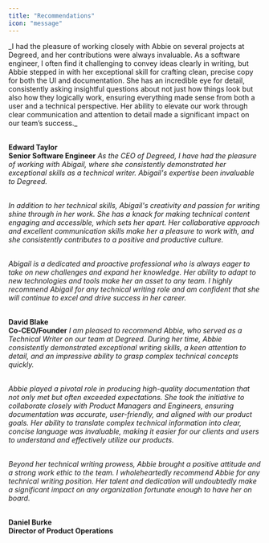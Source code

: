 ```yaml
---
title: "Recommendations"
icon: "message"
---
```

<Card title="" horizontal="true">
_I had the pleasure of working closely with Abbie on several projects at Degreed, and her contributions were always invaluable. As a software engineer, I often find it challenging to convey ideas clearly in writing, but Abbie stepped in with her exceptional skill for crafting clean, precise copy for both the UI and documentation. She has an incredible eye for detail, consistently asking insightful questions about not just how things look but also how they logically work, ensuring everything made sense from both a user and a technical perspective. Her ability to elevate our work through clear communication and attention to detail made a significant impact on our team’s success._<br /><br />

**Edward Taylor** <br />
**Senior Software Engineer**
</Card>
<Card title="" horizontal="true">
_As the CEO of Degreed, I have had the pleasure of working with Abigail, where she consistently demonstrated her exceptional skills as a technical writer. Abigail's expertise been invaluable to Degreed._<br /><br />

_In addition to her technical skills, Abigail's creativity and passion for writing shine through in her work. She has a knack for making technical content engaging and accessible, which sets her apart. Her collaborative approach and excellent communication skills make her a pleasure to work with, and she consistently contributes to a positive and productive culture._<br /><br />

_Abigail is a dedicated and proactive professional who is always eager to take on new challenges and expand her knowledge. Her ability to adapt to new technologies and tools make her an asset to any team. I highly recommend Abigail for any technical writing role and am confident that she will continue to excel and drive success in her career._ <br /><br />

**David Blake** <br />
**Co-CEO/Founder**
</Card>
<Card title="" horizontal="true">
_I am pleased to recommend Abbie, who served as a Technical Writer on our team at Degreed. During her time, Abbie consistently demonstrated exceptional writing skills, a keen attention to detail, and an impressive ability to grasp complex technical concepts quickly._ <br /><br />

_Abbie played a pivotal role in producing high-quality documentation that not only met but often exceeded expectations. She took the initiative to collaborate closely with Product Managers and Engineers, ensuring documentation was accurate, user-friendly, and aligned with our product goals. Her ability to translate complex technical information into clear, concise language was invaluable, making it easier for our clients and users to understand and effectively utilize our products._<br /><br />

_Beyond her technical writing prowess, Abbie brought a positive attitude and a strong work ethic to the team. I wholeheartedly recommend Abbie for any technical writing position. Her talent and dedication will undoubtedly make a significant impact on any organization fortunate enough to have her on board._<br /><br />

**Daniel Burke** <br />
**Director of Product Operations**
</Card>

